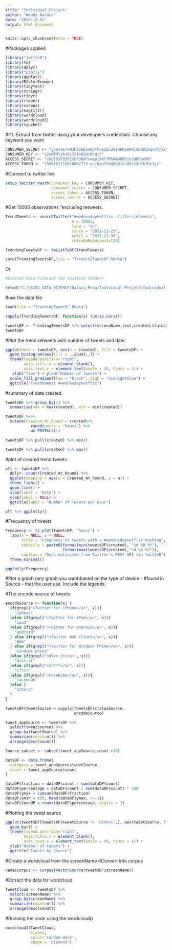 ```yaml
---
title: "Individual Project"
author: "Wendy Nalaza"
date: "2022-12-02"
output: html_document
---
```


```r
knitr::opts_chunk$set(echo = TRUE)
```

#Packages applied
```r
library("twitteR")
library(tm)
library(dplyr)
library("plotly")
library(ggplot2)
library(RColorBrewer)
library(tidytext)
library(stringr)
library(tidyr)
library(rtweet)
library(corpus)
library(magrittr)
library(wordcloud)
library(wordcloud2)
library(syuzhet)
```

##1. Extract from twitter using your developer's credentials. Choose any keyword you want
```r
CONSUMER_SECRET <- "gbuzairwHJDlzG6zmK3fFxqcEo2GIHbRy89NISU80IaqvVhjIx"
CONSUMER_KEY <- "s2yMTMlykz9iJ2I86kHzWsqtF"
ACCESS_SECRET <- "znEI53FQ3P1xhF3BAfvwiptXKtTMSAmD9BTzozQD8ax98"
ACCESS_TOKEN <- "1598161218618867713-qojQanThDqRQOlGJ4YcCXhFkYDx1gr"
```
#Connect to twitter link
```r
setup_twitter_oauth(consumer_key = CONSUMER_KEY,
                    consumer_secret = CONSUMER_SECRET,
                    access_token = ACCESS_TOKEN,
                    access_secret = ACCESS_SECRET)
```
#Get 10000 observations "excluding retweets.

```r
TrendTweets <- searchTwitter("#wednesdaynetflix -filter:retweets",
                             n = 10000,
                             lang = "en",
                             since = "2022-11-23",
                             until = "2022-11-30",
                             retryOnRateLimit=120)
```
```r
TrendingTweetsDF <- twListToDF(TrendTweets)
```
```r
save(TrendingTweetsDF,file = "TrendingTweetDF.Rdata")
```
Or
```r
#Existed data file(set the location folder)

setwd("C:/CS101_DATA_SCIENCE/Nalaza_Repo/Individual Project/Individual Project 1")
```
#use the data file
```r
load(file = "TrendingTweetDF.Rdata")

```

```r
sapply(TrendingTweetsDF, function(x) sum(is.na(x)))
```
```r
tweetsDF <- TrendingTweetsDF %>% select(screenName,text,created,statusSource)
tweetsDF
```
#Plot the trend retweets with number of tweets and date.
```r
ggplot(data = tweetsDF, aes(x = created), fill = tweetsDF) +
  geom_histogram(aes(fill = ..count..)) + 
  theme(legend.position="right",
        axis.title.x = element_blank(),
        axis.text.x = element_text(angle = 45, hjust = 1)) +
   xlab("Time") + ylab("Number of tweets") + 
  scale_fill_gradient(low = "black", high = "midnightblue") + 
  ggtitle("Trendtweets #wednesdaynetflix")

```
#summary of date created.
```r
tweetsDF %>% group_by(1) %>%  
  summarise(max = max(created), min = min(created))

tweetsDF %<>% 
  mutate(Created_At_Round = created%>% 
           round(units = 'hours') %>% 
           as.POSIXct())

tweetsDF %>% pull(created) %>% min()

tweetsDF %>% pull(created) %>% max()
```
#plot of created trend tweets
```r
plt <- tweetsDF %>% 
  dplyr::count(Created_At_Round) %>% 
  ggplot(mapping = aes(x = Created_At_Round, y = n)) +
  theme_light() +
  geom_line() +
  xlab(label = 'Date') +
  ylab(label = NULL) +
  ggtitle(label = "Number of Tweets per Hour")

plt %>% ggplotly()
```
#Frequency of tweets
```r
Frequency <- ts_plot(tweetsDF, "hours") + 
  labs(x = NULL, y = NULL,
       title = "Frequency of tweets with a #wendesdaynetflix hashtag",
       subtitle = paste0(format(min(tweetsDF$created), "%d %B %Y"), " to ", 
                         format(max(tweetsDF$created),"%d %B %Y")),
       caption = "Data collected from Twitter's REST API via twitteR") +
  theme_minimal()

ggplotly(Frequency)
```
#Plot a graph (any graph you want)based on the type of device -
#found in Source - that the user use. Include the legends.

#The encode source of tweets
```r
encodeSource <- function(x) {
  if(grepl(">Twitter for iPhone</a>", x)){
    "iphone"
  }else if(grepl(">Twitter for iPad</a>", x)){
    "ipad"
  }else if(grepl(">Twitter for Android</a>", x)){
    "android"
  } else if(grepl(">Twitter Web Client</a>", x)){
    "Web"
  } else if(grepl(">Twitter for Windows Phone</a>", x)){
    "windows phone"
  }else if(grepl(">dlvr.it</a>", x)){
    "dlvr.it"
  }else if(grepl(">IFTTT</a>", x)){
    "ifttt"
  }else if(grepl(">Facebook</a>", x)){
    "facebook"
  }else {
    "others"
  }
}
```

```r
tweetsDF$tweetSource = sapply(tweetsDF$statusSource, 
                              encodeSource)

tweet_appSource <- tweetsDF %>% 
  select(tweetSource) %>%
  group_by(tweetSource) %>%
  summarize(count=n()) %>%
  arrange(desc(count)) 

Source_subset <- subset(tweet_appSource,count >10)

dataDF <- data.frame(
  category = tweet_appSource$tweetSource,
  count = tweet_appSource$count
)

dataDF$fraction = dataDF$count / sum(dataDF$count)
dataDF$percentage = dataDF$count / sum(dataDF$count) * 100
dataDF$ymax = cumsum(dataDF$fraction)
dataDF$ymin = c(0, head(dataDF$ymax, n=-1))
dataDF$roundP = round(dataDF$percentage, digits = 2)
```

#Plotting the tweet source 
```r
ggplot(tweetsDF[tweetsDF$tweetSource != 'others',], aes(tweetSource, fill = tweetSource)) +
  geom_bar() +
  theme(legend.position="right",
        axis.title.x = element_blank(),
        axis.text.x = element_text(angle = 45, hjust = 1)) +
  ylab("Number of tweets") +
  ggtitle("Tweets by Source")
```

#Create a wordcloud from the screenName
#Convert into corpus
```r
namesCorpus <- Corpus(VectorSource(tweetsDF$screenName))
```
#Extract the data for wordcloud
```r
TweetCloud <- tweetsDF %>%
  select(screenName) %>%
  group_by(screenName) %>%
  summarize(count=n()) %>%
  arrange(desc(count))
```
#Running the code using the wordcloud()
```r
wordcloud2(TweetCloud, 
           size=2, 
           color='random-dark',
           shape = 'Diamond')
```